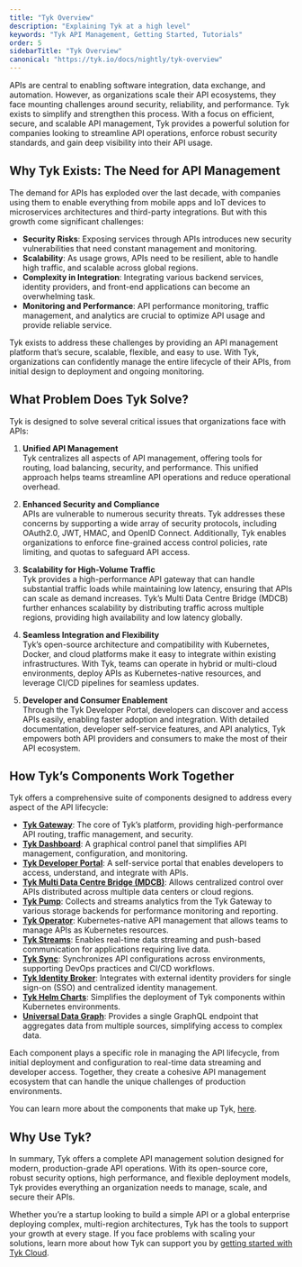 ```yaml
---
title: "Tyk Overview"
description: "Explaining Tyk at a high level"
keywords: "Tyk API Management, Getting Started, Tutorials"
order: 5
sidebarTitle: "Tyk Overview"
canonical: "https://tyk.io/docs/nightly/tyk-overview"
---
```


APIs are central to enabling software integration, data exchange, and automation. However, as organizations scale their API ecosystems, they face mounting challenges around security, reliability, and performance. Tyk exists to simplify and strengthen this process. With a focus on efficient, secure, and scalable API management, Tyk provides a powerful solution for companies looking to streamline API operations, enforce robust security standards, and gain deep visibility into their API usage.

## Why Tyk Exists: The Need for API Management
The demand for APIs has exploded over the last decade, with companies using them to enable everything from mobile apps and IoT devices to microservices architectures and third-party integrations. But with this growth come significant challenges:

- **Security Risks**: Exposing services through APIs introduces new security vulnerabilities that need constant management and monitoring.
- **Scalability**: As usage grows, APIs need to be resilient, able to handle high traffic, and scalable across global regions.
- **Complexity in Integration**: Integrating various backend services, identity providers, and front-end applications can become an overwhelming task.
- **Monitoring and Performance**: API performance monitoring, traffic management, and analytics are crucial to optimize API usage and provide reliable service.

Tyk exists to address these challenges by providing an API management platform that’s secure, scalable, flexible, and easy to use. With Tyk, organizations can confidently manage the entire lifecycle of their APIs, from initial design to deployment and ongoing monitoring.

## What Problem Does Tyk Solve?

Tyk is designed to solve several critical issues that organizations face with APIs:

1. **Unified API Management**  
   Tyk centralizes all aspects of API management, offering tools for routing, load balancing, security, and performance. This unified approach helps teams streamline API operations and reduce operational overhead.

2. **Enhanced Security and Compliance**  
   APIs are vulnerable to numerous security threats. Tyk addresses these concerns by supporting a wide array of security protocols, including OAuth2.0, JWT, HMAC, and OpenID Connect. Additionally, Tyk enables organizations to enforce fine-grained access control policies, rate limiting, and quotas to safeguard API access.

3. **Scalability for High-Volume Traffic**  
   Tyk provides a high-performance API gateway that can handle substantial traffic loads while maintaining low latency, ensuring that APIs can scale as demand increases. Tyk’s Multi Data Centre Bridge (MDCB) further enhances scalability by distributing traffic across multiple regions, providing high availability and low latency globally.

4. **Seamless Integration and Flexibility**  
   Tyk’s open-source architecture and compatibility with Kubernetes, Docker, and cloud platforms make it easy to integrate within existing infrastructures. With Tyk, teams can operate in hybrid or multi-cloud environments, deploy APIs as Kubernetes-native resources, and leverage CI/CD pipelines for seamless updates.

5. **Developer and Consumer Enablement**  
   Through the Tyk Developer Portal, developers can discover and access APIs easily, enabling faster adoption and integration. With detailed documentation, developer self-service features, and API analytics, Tyk empowers both API providers and consumers to make the most of their API ecosystem.

## How Tyk’s Components Work Together

Tyk offers a comprehensive suite of components designed to address every aspect of the API lifecycle:

- **[Tyk Gateway](/nightly/tyk-oss-gateway)**: The core of Tyk’s platform, providing high-performance API routing, traffic management, and security.
- **[Tyk Dashboard](/nightly/tyk-dashboard)**: A graphical control panel that simplifies API management, configuration, and monitoring.
- **[Tyk Developer Portal](/nightly/tyk-developer-portal)**: A self-service portal that enables developers to access, understand, and integrate with APIs.
- **[Tyk Multi Data Centre Bridge (MDCB)](/nightly/tyk-multi-data-centre)**: Allows centralized control over APIs distributed across multiple data centers or cloud regions.
- **[Tyk Pump](/nightly/tyk-pump)**: Collects and streams analytics from the Tyk Gateway to various storage backends for performance monitoring and reporting.
- **[Tyk Operator](/nightly/api-management/automations/operator#what-is-tyk-operator)**: Kubernetes-native API management that allows teams to manage APIs as Kubernetes resources.
- **[Tyk Streams](/nightly/api-management/event-driven-apis#)**: Enables real-time data streaming and push-based communication for applications requiring live data.
- **[Tyk Sync](/nightly/api-management/automations/sync)**: Synchronizes API configurations across environments, supporting DevOps practices and CI/CD workflows.
- **[Tyk Identity Broker](/nightly/api-management/external-service-integration#what-is-tyk-identity-broker-tib)**: Integrates with external identity providers for single sign-on (SSO) and centralized identity management.
- **[Tyk Helm Charts](/nightly/product-stack/tyk-charts/overview)**: Simplifies the deployment of Tyk components within Kubernetes environments.
- **[Universal Data Graph](/nightly/api-management/data-graph#overview)**: Provides a single GraphQL endpoint that aggregates data from multiple sources, simplifying access to complex data.

Each component plays a specific role in managing the API lifecycle, from initial deployment and configuration to real-time data streaming and developer access. Together, they create a cohesive API management ecosystem that can handle the unique challenges of production environments.

You can learn more about the components that make up Tyk, [here](/nightly/tyk-components).

## Why Use Tyk?

In summary, Tyk offers a complete API management solution designed for modern, production-grade API operations. With its open-source core, robust security options, high performance, and flexible deployment models, Tyk provides everything an organization needs to manage, scale, and secure their APIs. 

Whether you’re a startup looking to build a simple API or a global enterprise deploying complex, multi-region architectures, Tyk has the tools to support your growth at every stage. If you face problems with scaling your solutions, learn more about how Tyk can support you by [getting started with Tyk Cloud](/nightly/getting-started/create-account).

